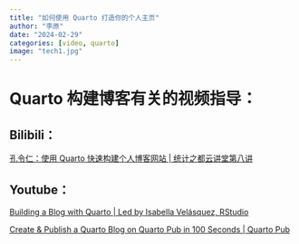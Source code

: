 ```yaml
---
title: "如何使用 Quarto 打造你的个人主页"
author: "李原"
date: "2024-02-29"
categories: [video, quarto]
image: "tech1.jpg"
---
```


# Quarto 构建博客有关的视频指导：

## Bilibili：
[孔令仁：使用 Quarto 快速构建个人博客网站 | 统计之都云讲堂第八讲](https://www.bilibili.com/video/BV1t14y1s7co/?spm_id_from=333.1007.top_right_bar_window_history.content.click&vd_source=218cb6b73288af0fe1d857478d0c4cc6)

## Youtube：
[ Building a Blog with Quarto | Led by Isabella Velásquez, RStudio ](https://www.youtube.com/watch?v=CVcvXfRyfE0)

[ Create & Publish a Quarto Blog on Quarto Pub in 100 Seconds | Quarto Pub ](https://www.youtube.com/watch?v=t8qtcDyCRFA)